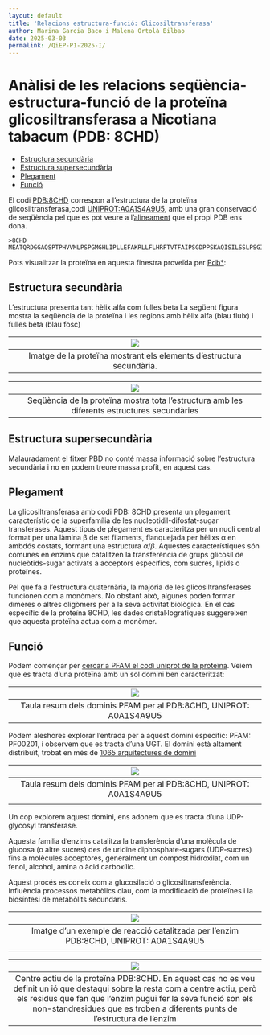 ---
layout: default
title: 'Relacions estructura-funció: Glicosiltransferasa'
author: Marina Garcia Baco i Malena Ortolà Bilbao
date: 2025-03-03
permalink: /QiEP-P1-2025-I/
---

 <head>
    <meta charset="utf-8">
    <title>{{ page.title }}</title>
<script src="https://cdn.jsdelivr.net/npm/babel-polyfill/dist/polyfill.min.js"></script>
    <!-- Web component polyfill (only loads what it needs) -->
<script src="https://cdn.jsdelivr.net/npm/@webcomponents/webcomponentsjs/webcomponents-lite.js" charset="utf-8"></script>
    <!-- Required to polyfill modern browsers as code is ES5 for IE... -->
<script src="https://cdn.jsdelivr.net/npm/@webcomponents/webcomponentsjs/custom-elements-es5-adapter.js" charset="utf-8"></script>

<link rel="stylesheet" type="text/css" href="https://www.ebi.ac.uk/pdbe/pdb-component-library/css/pdbe-molstar-1.2.1.css">
<script type="text/javascript" src="https://www.ebi.ac.uk/pdbe/pdb-component-library/js/pdbe-molstar-component-1.2.1.js"></script>
<style>
        #myViewer{
          float:none;
          width:400px;
          height:400px;
          position:relative;
        }
    </style>
  </head>
  
<h1> Anàlisi de les relacions seqüència-estructura-funció de la proteïna glicosiltransferasa a Nicotiana tabacum (PDB: 8CHD)</h1>

- [Estructura secundària](#estructura-secundària)
- [Estructura supersecundària](#estructura-supersecundària)
- [Plegament](#plegament)
- [Funció](#funció)


 El codi [PDB:8CHD](https://www.rcsb.org/structure/8CHD) correspon a l'estructura de la proteïna glicosiltransferasa,codi [UNIPROT:A0A1S4A9U5](https://www.uniprot.org/uniprot/A0A1S4A9U5), amb una gran conservació de seqüència pel que es pot veure a l'[alineament](https://www.rcsb.org/uniprot/A0A1S4A9U5) que el propi PDB ens dona.
```fasta
>8CHD
MEATQRDGGAQSPTPHVVMLPSPGMGHLIPLLEFAKRLLFLHRFTVTFAIPSGDPPSKAQISILSSLPSGIDYVFLPPVNFHDLPKDTKAGVFIVLAVARSLPSFRDLFKSMVANTNLVALVVDQFGTDAFDVAREFNVSPYIFFPCAAMTLSFLLRLPEFDETVAGEYRELPEPIRLSGCAPIPGKDLAGPFHDRENDAYKLFLHNAKRYALADGIFLNSFPELEPGAIKALLEEESRKPLVHPVGPLVQIDSSGSEEGAECLKWLEEQPHGSVLFVSFGSGGALSSDQINELALGLEMSGHRFIWVVRSPSDEAANASFFSVHSQNDPLSFLPEGFLEGTRGRSVVVPSWAPQAQILSHSSTGGFLSHCGWNSTLESVVYGVPLIAWPLYAEQKMNAILLTEDIKAALRPKINEESGLIEKEEIAEVVKELFEGEDGKRVRAKMEELKDAAVRVLGEDGSSSTLSEVVQKWKRKISG
```

Pots visualitzar la proteïna en aquesta finestra proveïda per [Pdb*](https://www.rcsb.org/3d-view/8chd):

  
## Estructura secundària

L'estructura presenta tant hèlix alfa com fulles beta
La següent figura mostra la seqüència de la proteïna i les regions amb hèlix alfa (blau fluix) i fulles beta (blau fosc)

|![](./8CHD_2nd.png)|
|:--:|
|Imatge de la proteïna mostrant els elements d'estructura secundària.|


|![](./estructura_8CHD.png)|
|:--:|
|Seqüència de la proteïna mostra tota l'estructura amb les diferents estructures secundàries|
## Estructura supersecundària

Malauradament el fitxer PBD no conté massa informació sobre l'estructura secundària i no en podem treure massa profit, en aquest cas.

## Plegament

La glicosiltransferasa amb codi PDB: 8CHD presenta un plegament característic de la superfamília de les nucleotidil-difosfat-sugar transferases. Aquest tipus de plegament es caracteritza per un nucli central format per una làmina β de set filaments, flanquejada per hèlixs α en ambdós costats, formant una estructura $\alpha/\beta$. 
Aquestes característiques són comunes en enzims que catalitzen la transferència de grups glicosil de nucleòtids-sugar activats a acceptors específics, com sucres, lípids o proteïnes.

Pel que fa a l'estructura quaternària, la majoria de les glicosiltransferases funcionen com a monòmers. No obstant això, algunes poden formar dímeres o altres oligòmers per a la seva activitat biològica. En el cas específic de la proteïna 8CHD, les dades cristal·logràfiques suggereixen que aquesta proteïna actua com a monòmer.

## Funció
Podem començar per [cercar a PFAM el codi uniprot de la proteïna](https://www.ebi.ac.uk/interpro/protein/UniProt/A0A1S4A9U5/entry/pfam/#table). Veiem que es tracta d'una proteïna amb un sol domini ben caracteritzat:

|![](./pfam_domini.png)|
|:--:|
|Taula resum dels dominis PFAM per al PDB:8CHD, UNIPROT: A0A1S4A9U5|

Podem aleshores explorar l'entrada per a aquest domini específic: PFAM: PF00201, i observem que es tracta d'una UGT. El domini està altament distribuït, trobat en més de [1065 arquitectures de domini](https://www.ebi.ac.uk/interpro/entry/pfam/PF00201/domain_architecture/)

|![](./dominis_diferents.png)|
|:--:|
|Taula resum dels dominis PFAM per al PDB:8CHD, UNIPROT: A0A1S4A9U5
|

Un cop explorem aquest domini, ens adonem que es tracta d’una UDP-glycosyl transferase. 

Aquesta familia d’enzims catalitza la transferència d’una molècula de glucosa (o altre sucres) des de uridine diphosphate-sugars (UDP-sucres) fins a molècules acceptores, generalment un compost hidroxilat, com un fenol, alcohol, amina o àcid carboxílic. 

Aquest procés es coneix com a glucosilació o glicosiltransferència.
Influència processos metabòlics clau, com la modificació de proteïnes i la biosíntesi de metabòlits secundaris.

|![](./reaccio.png)|
|:--:|
|Imatge d'un exemple de reacció catalitzada per l'enzim PDB:8CHD, UNIPROT: A0A1S4A9U5
|


|![](./centre_actiu.png)|
|:--:|
|Centre actiu de la proteïna PDB:8CHD. En aquest cas no es veu definit un ió que destaqui sobre la resta com a centre actiu, però els residus que fan que l'enzim pugui fer la seva funció son els non-standresidues que es troben a diferents punts de l'estructura de l'enzim|

